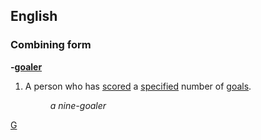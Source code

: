 ==English==
===Combining form===
'''-[[goaler]]'''

#A person who has [[score]]d a [[specified]] number of [[goal]]s.
#:''a nine-goaler''
[[Category:English suffixes|G]]